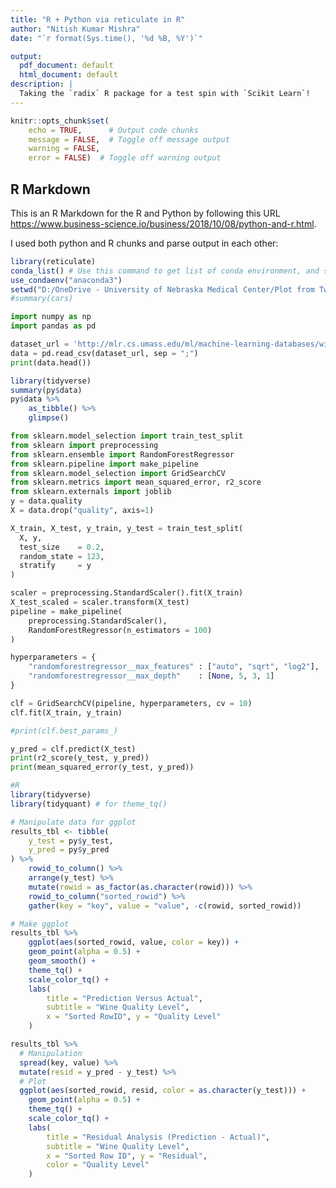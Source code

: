 ---
title: "R + Python via reticulate in R"
author: "Nitish Kumar Mishra"
date: "`r format(Sys.time(), '%d %B, %Y')`"

output:
  pdf_document: default
  html_document: default
description: |
  Taking the `radix` R package for a test spin with `Scikit Learn`!
---

```{r setup, include=FALSE}
knitr::opts_chunk$set(
    echo = TRUE,      # Output code chunks
    message = FALSE,  # Toggle off message output 
    warning = FALSE,
    error = FALSE)  # Toggle off warning output
```

## R Markdown

This is an R Markdown for the R and Python by following this URL <https://www.business-science.io/business/2018/10/08/python-and-r.html>.

I used both python and R chunks and parse output in each other:

```{r}
library(reticulate)
conda_list() # Use this command to get list of conda environment, and select python from the list.
use_condaenv("anaconda3")
setwd("D:/OneDrive - University of Nebraska Medical Center/Plot from Twitter/")
#summary(cars)
```

```{python}
import numpy as np
import pandas as pd

dataset_url = 'http://mlr.cs.umass.edu/ml/machine-learning-databases/wine-quality/winequality-red.csv'
data = pd.read_csv(dataset_url, sep = ";")
print(data.head())
```
```{r}
library(tidyverse)
summary(py$data)
py$data %>% 
    as_tibble() %>%
    glimpse()
```

```{python}
from sklearn.model_selection import train_test_split
from sklearn import preprocessing
from sklearn.ensemble import RandomForestRegressor
from sklearn.pipeline import make_pipeline
from sklearn.model_selection import GridSearchCV
from sklearn.metrics import mean_squared_error, r2_score
from sklearn.externals import joblib
y = data.quality
X = data.drop("quality", axis=1)

X_train, X_test, y_train, y_test = train_test_split(
  X, y,
  test_size    = 0.2,
  random_state = 123,
  stratify     = y
)
```

```{python}
scaler = preprocessing.StandardScaler().fit(X_train)  
X_test_scaled = scaler.transform(X_test)
pipeline = make_pipeline(
    preprocessing.StandardScaler(),
    RandomForestRegressor(n_estimators = 100)
)
```
```{python}
hyperparameters = {
    "randomforestregressor__max_features" : ["auto", "sqrt", "log2"],
    "randomforestregressor__max_depth"    : [None, 5, 3, 1]
}

clf = GridSearchCV(pipeline, hyperparameters, cv = 10)
clf.fit(X_train, y_train)

#print(clf.best_params_)
```
```{python}
y_pred = clf.predict(X_test)
print(r2_score(y_test, y_pred))
print(mean_squared_error(y_test, y_pred))
```

```{r}
#R 
library(tidyverse)
library(tidyquant) # for theme_tq()

# Manipulate data for ggplot
results_tbl <- tibble(
    y_test = py$y_test,
    y_pred = py$y_pred
) %>%
    rowid_to_column() %>%
    arrange(y_test) %>%
    mutate(rowid = as_factor(as.character(rowid))) %>%
    rowid_to_column("sorted_rowid") %>%
    gather(key = "key", value = "value", -c(rowid, sorted_rowid)) 

# Make ggplot
results_tbl %>%
    ggplot(aes(sorted_rowid, value, color = key)) +
    geom_point(alpha = 0.5) +
    geom_smooth() + 
    theme_tq() +
    scale_color_tq() +
    labs(
        title = "Prediction Versus Actual",
        subtitle = "Wine Quality Level",
        x = "Sorted RowID", y = "Quality Level"
    )
```
```{r}
results_tbl %>%
  # Manipulation
  spread(key, value) %>%
  mutate(resid = y_pred - y_test) %>%
  # Plot
  ggplot(aes(sorted_rowid, resid, color = as.character(y_test))) +
    geom_point(alpha = 0.5) +
    theme_tq() +
    scale_color_tq() +
    labs(
        title = "Residual Analysis (Prediction - Actual)",
        subtitle = "Wine Quality Level",
        x = "Sorted Row ID", y = "Residual",
        color = "Quality Level"
    )
```


